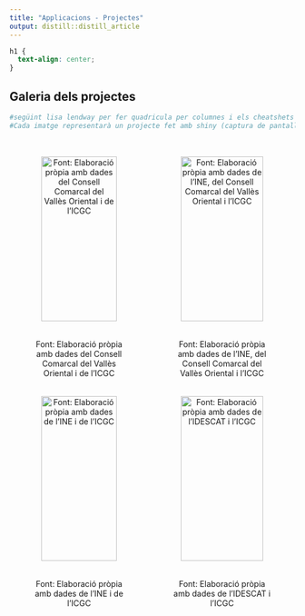 ```yaml
---
title: "Applicacions - Projectes"
output: distill::distill_article
---
```

```css
h1 {
  text-align: center;
}
```

## Galeria dels projectes

```r
#següint lisa lendway per fer quadricula per columnes i els cheatshets d'R Markdown
#Cada imatge representarà un projecte fet amb shiny (captura de pantalla del projecte)
```



:::: {style="display: flex;"}

::: {}

 | 
------------- | 
<center>
![Font: Elaboració pròpia amb dades del Consell Comarcal del Vallès Oriental i de l’ICGC](images/pexels-木木-4031126.jpg){width=90%} </center>  

 | 
------------- | 
<center>
![Font: Elaboració pròpia amb dades de l’INE i de l’ICGC](images/pexels-木木-4031126.jpg){width=90%} </center>  


:::

::: {}


 | 
------------- |
<center>
![Font: Elaboració pròpia amb dades de l’INE, del Consell Comarcal del Vallès Oriental i l’ICGC](images/pexels-木木-4031126.jpg){width=90%} </center>  


 | 
------------- | 
<center>
![Font: Elaboració pròpia amb dades de l’IDESCAT i l’ICGC](images/pexels-木木-4031126.jpg){width=90%} </center>  

:::

::::

